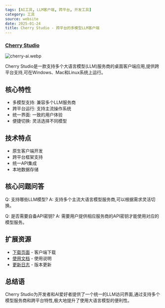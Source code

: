 ```yaml
---
tags: [AI工具, LLM客户端, 跨平台, 开发工具]
category: 工具
source: website
date: 2025-01-24
title: Cherry Studio - 跨平台的多模型LLM客户端
---
```


### [Cherry Studio](https://cherry-ai.com/)

![cherry-ai.webp](https://img.mengpeng.tech/i/2025/02/07/67a59b070c9db.webp)

Cherry Studio是一款支持多个大语言模型(LLM)服务商的桌面客户端应用,提供跨平台支持,可在Windows、Mac和Linux系统上运行。

## 核心特性

- 多模型支持: 兼容多个LLM服务商
- 跨平台运行: 支持主流操作系统
- 统一界面: 一致的用户体验
- 便捷切换: 灵活选择不同模型

## 技术特点

- 原生客户端开发
- 跨平台框架支持
- 统一API集成
- 本地数据存储

## 核心问题问答

Q: 支持哪些LLM模型?
A: 支持多个主流大语言模型服务商,可以根据需求灵活切换。

Q: 是否需要自备API密钥?
A: 需要用户提供相应服务商的API密钥才能使用对应的模型服务。

## 扩展资源

- [下载页面](https://cherry-ai.com/download) - 客户端下载
- [使用文档](https://cherry-ai.com/docs) - 使用说明
- [更新日志](https://cherry-ai.com/changelog) - 版本更新

## 总结语

Cherry Studio为开发者和AI爱好者提供了一个统一的LLM访问界面,通过支持多个模型服务商和跨平台特性,极大地提升了使用大语言模型的便利性。 